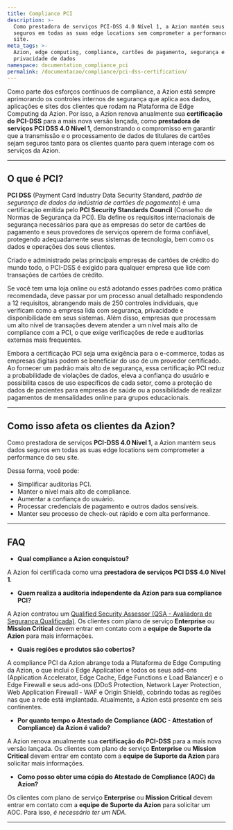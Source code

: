 ```yaml
---
title: Compliance PCI
description: >-
  Como prestadora de serviços PCI-DSS 4.0 Nível 1, a Azion mantém seus dados
  seguros em todas as suas edge locations sem comprometer a performance do seu
  site.
meta_tags: >-
  Azion, edge computing, compliance, cartões de pagamento, segurança e
  privacidade de dados
namespace: documentation_compliance_pci
permalink: /documentacao/compliance/pci-dss-certification/
---
```


Como parte dos esforços contínuos de compliance, a Azion está sempre aprimorando os controles internos de segurança que aplica aos dados, aplicações e sites dos clientes que rodam na Plataforma de Edge Computing da Azion. Por isso, a Azion renova anualmente sua **certificação do PCI-DSS** para a mais nova versão lançada, como **prestadora de serviços PCI DSS 4.0 Nível 1**, demonstrando o compromisso em garantir que a transmissão e o processamento de dados de titulares de cartões sejam seguros tanto para os clientes quanto para quem interage com os serviços da Azion.

---

## O que é PCI?

**PCI DSS** (Payment Card Industry Data Security Standard, *padrão de segurança de dados da indústria de cartões de pagamento*) é uma certificação emitida pelo **PCI Security Standards Council** (Conselho de Normas de Segurança da PCI). Ela define os requisitos internacionais de segurança necessários para que as empresas do setor de cartões de pagamento e seus provedores de serviços operem de forma confiável, protegendo adequadamente seus sistemas de tecnologia, bem como os dados e operações dos seus clientes.

Criado e administrado pelas principais empresas de cartões de crédito do mundo todo, o PCI-DSS é exigido para qualquer empresa que lide com transações de cartões de crédito.

Se você tem uma loja online ou está adotando esses padrões como prática recomendada, deve passar por um processo anual detalhado respondendo a 12 requisitos, abrangendo mais de 250 controles individuais, que verificam como a empresa lida com segurança, privacidade e disponibilidade em seus sistemas. Além disso, empresas que processam um alto nível de transações devem atender a um nível mais alto de compliance com a PCI, o que exige verificações de rede e auditorias externas mais frequentes.

Embora a certificação PCI seja uma exigência para o e-commerce, todas as empresas digitais podem se beneficiar do uso de um provedor certificado. Ao fornecer um padrão mais alto de segurança, essa certificação PCI reduz a probabilidade de violações de dados, eleva a confiança do usuário e possibilita casos de uso específicos de cada setor, como a proteção de dados de pacientes para empresas de saúde ou a possibilidade de realizar pagamentos de mensalidades online para grupos educacionais.

---

## Como isso afeta os clientes da Azion?

Como prestadora de serviços **PCI-DSS 4.0 Nível 1**, a Azion mantém seus dados seguros em todas as suas edge locations sem comprometer a performance do seu site.

Dessa forma, você pode:

- Simplificar auditorias PCI.
- Manter o nível mais alto de compliance.
- Aumentar a confiança do usuário.
- Processar credenciais de pagamento e outros dados sensíveis.
- Manter seu processo de check-out rápido e com alta performance.

---

## FAQ

- **Qual compliance a Azion conquistou?**

A Azion foi certificada como uma **prestadora de serviços PCI DSS 4.0 Nível 1**.

- **Quem realiza a auditoria independente da Azion para sua compliance PCI?**

A Azion contratou um [Qualified Security Assessor (QSA - Avaliadora de Segurança Qualificada)](https://www.pcisecuritystandards.org/assessors_and_solutions/qualified_security_assessors). Os clientes com plano de serviço **Enterprise** ou **Mission Critical** devem entrar em contato com a **equipe de Suporte da Azion** para mais informações.

- **Quais regiões e produtos são cobertos?**

A compliance PCI da Azion abrange toda a Plataforma de Edge Computing da Azion, o que inclui o Edge Application e todos os seus add-ons (Application Accelerator, Edge Cache, Edge Functions e Load Balancer) e o Edge Firewall e seus add-ons (DDoS Protection, Network Layer Protection, Web Application Firewall - WAF e Origin Shield), cobrindo todas as regiões nas que a rede está implantada. Atualmente, a Azion está presente em seis continentes.

- **Por quanto tempo o Atestado de Compliance (AOC - Attestation of Compliance) da Azion é valido?**

 A Azion renova anualmente sua **certificação do PCI-DSS** para a mais nova versão lançada. Os clientes com plano de serviço **Enterprise** ou **Mission Critical** devem entrar em contato com a **equipe de Suporte da Azion** para solicitar mais informações.

- **Como posso obter uma cópia do Atestado de Compliance (AOC) da Azion?**

Os clientes com plano de serviço **Enterprise** ou **Mission Critical** devem entrar em contato com a **equipe de Suporte da Azion** para solicitar um AOC. Para isso, *é necessário ter um NDA*.

---

